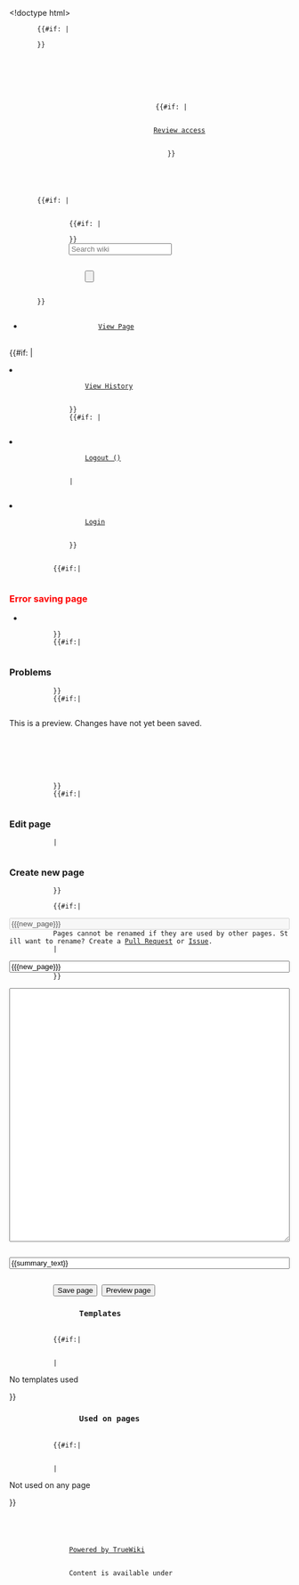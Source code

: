 <!doctype html>
<html lang="en">
    <head>
        <meta name="viewport" content="width=device-width, initial-scale=1.0">
        <meta charset="utf-8" />
        <meta name="robots" content="noindex" />
        {{#if: {{{favicon|}}}|
        <link rel="icon" href="{{{favicon}}}" type="image/icon" />
        }}
        {{{css}}}
        <title>{{{project_name}}} | {{SUBPAGENAME}}</title>
    </head>
    <body>
        <header>
            <div id="pagename">
                {{SUBPAGENAME}}
            </div>
            {{{html_header}}}
            {{#if: {{{user_settings_url}}}|
            <div id="review-access">
                <a href="{{{user_settings_url}}}">Review access</a>
            </div>
            }}
        </header>
        {{#if: {{{has_search|}}}|
        <div id="search">
            <form action="/search" target="_new">
                {{#if: {{{language|}}}|
                <input type="hidden" name="language" value="{{{language}}}" />
                }}
                <input type="text" autocomplete="off" name="query" value="" placeholder="Search wiki" />
                <div id="search-submit">
                    <input type="submit" value="" />
                    <div></div>
                </div>
            </form>
        </div>
        }}
        <nav>
            <ul id="navigation-bar">
                {{breadcrumbs}}
            </ul>
            <ul id="navigation-bar" class="right">
                <li>
                    <a href="/{{urlencode:{{FULLPAGENAME}}}}">View Page</a>
                </li>
                {{#if: {{{history_url|}}}|
                <li>
                    <a href="{{{history_url}}}">View History</a>
                </li>
                }}
                {{#if: {{{display_name|}}}|
                <li>
                    <a href="/user/logout?location={{urlencode:{{FULLPAGENAME}}}}">Logout ({{{display_name}}})</a>
                </li>
                |
                <li>
                    <a href="/user/login?location={{urlencode:{{FULLPAGENAME}}}}">Login</a>
                </li>
                }}
            </ul>
        </nav>
        <main>
            {{#if:{{{page_error|}}}|
            <h3><font color="red">Error saving page</font></h3>
                <ul><li>{{{page_error|}}}</li></ul>
            }}
            {{#if:{{{has_errors|}}}|
            <h3>Problems</h3>
            <ul>
                {{errors}}
            </ul>
            }}
            {{#if:{{{is_preview|}}}|
            <div id="preview">This is a preview. Changes have not yet been saved.</div>
            <div id="language-bar">
                <ul>
                    {{language}}
                </ul>
            </div>
            {{content}}
            <div id="content-footer">
                {{footer}}
            </div>
            }}
            {{#if:{{{does_exist|}}}|
            <h3>Edit page</h3>
            |
            <h3>Create new page</h3>
            }}

            <form method="post" accept-charset="utf-8" enctype="multipart/form-data">

            {{#if:{{{has_used_on_pages|}}}|
            <input type="text" value="{{{new_page}}}" style="width: 100%;" disabled />
            <span id="no-rename">Pages cannot be renamed if they are used by other pages. Still want to rename? Create a <a href="{{{repository_url}}}/pulls" target="_new">Pull Request</a> or <a href="{{{repository_url}}}/issues" target="_new">Issue</a>.</span>
            |
            <input type="text" name="page" value="{{{new_page}}}" style="width: 100%;" />
            }}

            <textarea name="content" style="width: 100%;" rows=30>{{page}}</textarea>
            <input type="text" name="summary" maxlength="500" placeholder="Edit Summary (Optional)..." value="{{summary_text}}" style="width: 100%;" />
            {{namespace_edit}}

            <input type="submit" name="save" value="Save page" /> <input type="submit" name="preview" value="Preview page" />

            </form>
            <h3>
                Templates
            </h3>
            {{#if:{{{has_templates_used|}}}|
            <ul>
                {{templates_used}}
            </ul>
            |<p>No templates used</p>}}
            <h3>
                Used on pages
            </h3>
            {{#if:{{{has_used_on_pages|}}}|
            <ul>
                {{used_on_pages}}
            </ul>
            |<p>Not used on any page</p>}}

            {{{javascript}}}
        </main>
        <footer>
            <div id="content-bottom-links">
                {{{html_footer}}}
                <a href="https://github.com/TrueBrain/TrueWiki">Powered by TrueWiki</a>
            </div>
            <div id="content-bottom-copyright">
                Content is available under <a href="/License">{{{license}}}</a>
            </div>
        </footer>
    </body>
</html>
